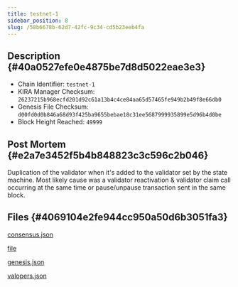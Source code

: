 ```yaml
---
title: testnet-1
sidebar_position: 8
slug: /58b6678b-62d7-42fc-9c34-cd5b23eeb4fa
---
```





## Description {#40a0527efe0e4875be7d8d5022eae3e3}

- Chain Identifier: `testnet-1`
- KIRA Manager Checksum: `26237215b968ecfd201d92c61a13b4c4ce84aa65d57465fe949b2b49f8e66db0`
- Genesis File Checksum: `d00fd0d0b846a68d93f425ba9655bebae18c31ee5687999935899e5d96b4d0be`
- Block Height Reached: `49999`

## Post Mortem {#e2a7e3452f5b4b848823c3c596c2b046}


Duplication of the validator when it's added to the validator set by the state machine. Most likely cause was a validator reactivation & validator claim call occurring at the same time or pause/unpause transaction sent in the same block.


## Files {#4069104e2fe944cc950a50d6b3051fa3}


[consensus.json](https://prod-files-secure.s3.us-west-2.amazonaws.com/9b5bfc45-bdb5-4b46-80e6-aabe3cae64d0/89201084-f3a3-4ae6-af04-fdda7f896378/consensus.json?X-Amz-Algorithm=AWS4-HMAC-SHA256&X-Amz-Content-Sha256=UNSIGNED-PAYLOAD&X-Amz-Credential=AKIAT73L2G45HZZMZUHI%2F20240310%2Fus-west-2%2Fs3%2Faws4_request&X-Amz-Date=20240310T054237Z&X-Amz-Expires=3600&X-Amz-Signature=d999396f45b6afe17dd7fd0afb2faf4e2483b3b29f10024ecf62919c5948f504&X-Amz-SignedHeaders=host&x-id=GetObject)


[file](https://prod-files-secure.s3.us-west-2.amazonaws.com/9b5bfc45-bdb5-4b46-80e6-aabe3cae64d0/fdcca3cd-3f19-4bdb-b428-2861b627bec2/error.log.md?X-Amz-Algorithm=AWS4-HMAC-SHA256&X-Amz-Content-Sha256=UNSIGNED-PAYLOAD&X-Amz-Credential=AKIAT73L2G45HZZMZUHI%2F20240310%2Fus-west-2%2Fs3%2Faws4_request&X-Amz-Date=20240310T054237Z&X-Amz-Expires=3600&X-Amz-Signature=2b2efefd1c8b46d6330fb65fffb98074ba261b600f451674b262c439a13ef567&X-Amz-SignedHeaders=host&x-id=GetObject)


[genesis.json](https://prod-files-secure.s3.us-west-2.amazonaws.com/9b5bfc45-bdb5-4b46-80e6-aabe3cae64d0/eac70b61-df42-4db4-be13-81a4ef0de236/genesis.json?X-Amz-Algorithm=AWS4-HMAC-SHA256&X-Amz-Content-Sha256=UNSIGNED-PAYLOAD&X-Amz-Credential=AKIAT73L2G45HZZMZUHI%2F20240310%2Fus-west-2%2Fs3%2Faws4_request&X-Amz-Date=20240310T054237Z&X-Amz-Expires=3600&X-Amz-Signature=929f23287af95dbf6831477c6c9be16697615ed61aaf01f75725ad461fb643f8&X-Amz-SignedHeaders=host&x-id=GetObject)


[valopers.json](https://prod-files-secure.s3.us-west-2.amazonaws.com/9b5bfc45-bdb5-4b46-80e6-aabe3cae64d0/b6595835-c77f-4847-96da-5a8817aac68a/valopers.json?X-Amz-Algorithm=AWS4-HMAC-SHA256&X-Amz-Content-Sha256=UNSIGNED-PAYLOAD&X-Amz-Credential=AKIAT73L2G45HZZMZUHI%2F20240310%2Fus-west-2%2Fs3%2Faws4_request&X-Amz-Date=20240310T054237Z&X-Amz-Expires=3600&X-Amz-Signature=8e324fac8b46caeb25d37954d2aa750faf460c38b75e28b5b8c8572bbeb8dc44&X-Amz-SignedHeaders=host&x-id=GetObject)


